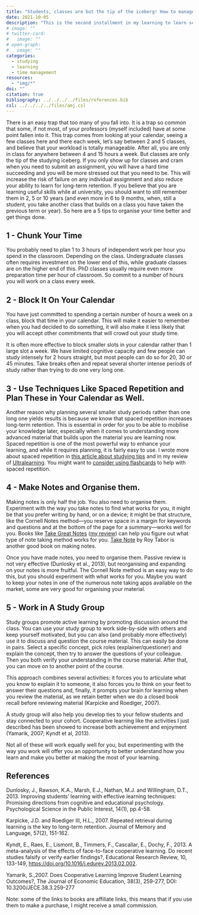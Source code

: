 ```yaml
---
title: "Students, classes are but the tip of the iceberg! How to manage your studying time better"
date: 2021-10-05
description: "This is the second installment in my learning to learn series; the first explored four tips to study better."
# image: ""
# twitter-card:
#   image: ""
# open-graph:
#   image: ""
categories:
  - studying
  - learning
  - time management
resources:
  - "img/*"
doi: ""
citation: true
bibliography: ../../../../files/references.bib
csl: ../../../../files/amj.csl
---
```


There is an easy trap that too many of you fall into. It is a trap so common that some, if not most, of your professors (myself included) have at some point fallen into it. This trap comes from looking at your calendar, seeing a few classes here and there each week, let's say between 2 and 5 classes, and believe that your workload is totally manageable. After all, you are only in class for anywhere between 4 and 15 hours a week. But classes are only the tip of the studying iceberg. If you only show up for classes and cram when you need to submit an assignment, you will have a hard time succeeding and you will be more stressed out that you need to be. This will increase the risk of failure on any individual assignment and also reduce your ability to learn for long-term retention. If you believe that you are learning useful skills while at university, you should want to still remember them in 2, 5 or 10 years (and even more in 6 to 9 months, when, still a student, you take another class that builds on a class you have taken the previous term or year). So here are a 5 tips to organise your time better and get things done.

## 1 - Chunk Your Time

You probably need to plan 1 to 3 hours of independent work per hour you spend in the classroom. Depending on the class. Undergraduate classes often requires investment on the lower end of this, while graduate classes are on the higher end of this. PhD classes usually require even more preparation time per hour of classroom. So commit to a number of hours you will work on a class every week.

## 2 - Block It On Your Calendar

You have just committed to spending a certain number of hours a week on a class, block that time in your calendar. This will make it easier to remember when you had decided to do something, it will also make it less likely that you will accept other commitments that will crowd out your study time.

It is often more effective to block smaller slots in your calendar rather than 1 large slot a week. We have limited cognitive capacity and few people can study intensely for 2 hours straight, but most people can do so for 20, 30 or 45 minutes. Take breaks often and repeat several shorter intense periods of study rather than trying to do one very long one.

## 3 - Use Techniques Like Spaced Repetition and Plan These in Your Calendar as Well.

Another reason why planning several smaller study periods rather than one long one yields results is because we know that spaced repetition increases long-term retention. This is essential in order for you to be able to mobilise your knowledge later, especially when it comes to understanding more advanced material that builds upon the material you are learning now. Spaced repetition is one of the most powerful way to enhance your learning, and while it requires planning, it is fairly easy to use. I wrote more about spaced repetition in [this article about studying tips](https://antoinevernet.medium.com/you-can-learn-better-four-cool-studying-tips-for-students-790b8e8499ae) and in my review of [Ultralearning](https://antoinevernet.medium.com/how-ultralearning-helps-you-learn-faster-better-and-remember-more-7c0e87eaeacd). You might want to [consider using flashcards](https://antoinevernet.medium.com/rote-memorising-or-more-can-using-flashcards-improve-learning-56b2fff527f3) to help with spaced repetition. 

## 4 - Make Notes and Organise them.

Making notes is only half the job. You also need to organise them. Experiment with the way you take notes to find what works for you, it might be that you prefer writing by hand, or on a device; it might be that structure, like the Cornell Notes method—you reserve space in a margin for keywords and questions and at the bottom of the page for a summary—works well for you. Books like [Take Great Notes](https://uk.bookshop.org/a/7155/9781526489418) ([my review](https://antoinevernet.medium.com/take-great-notes-book-review-6d4a2a2aff72)) can help you figure out what type of note taking method works for you. [Take Note](https://uk.bookshop.org/a/7155/9781782225515) by Roy Tabor is another good book on making notes.

Once you have made notes, you need to organise them. Passive review is not very effective (Dunlosky et al., 2013), but reorganising and expanding on your notes is more fruitful. The Cornell Note method is an easy way to do this, but you should experiment with what works for you. Maybe you want to keep your notes in one of the numerous note taking apps available on the market, some are very good for organising your material.

## 5 - Work in A Study Group

Study groups promote active learning by promoting discussion around the class. You can use your study group to work side-by-side with others and keep yourself motivated, but you can also (and probably more effectively) use it to discuss and question the course material. This can easily be done in pairs. Select a specific concept, pick roles (explainer/questioner) and explain the concept, then try to answer the questions of your colleague. Then you both verify your understanding in the course material. After that, you can move on to another point of the course. 

This approach combines several activities: it forces you to articulate what you know to explain it to someone, it also forces you to think on your feet to answer their questions and, finally, it prompts your brain for learning when you review the material, as we retain better when we do a closed book recall before reviewing material (Karpicke and Roediger, 2007). 

A study group will also help you develop ties to your fellow students and stay connected to your cohort. Cooperative learning like the activities I just described has been showed to increase both achievement and enjoyment (Yamarik, 2007; Kyndt et al, 2013).

Not all of these will work equally well for you, but experimenting with the way you work will offer you an opportunity to better understand how you learn and make you better at making the most of your learning.

## References

Dunlosky, J., Rawson, K.A., Marsh, E.J., Nathan, M.J. and Willingham, D.T., 2013. Improving students’ learning with effective learning techniques: Promising directions from cognitive and educational psychology. Psychological Science in the Public Interest, 14(1), pp.4-58.

Karpicke, J.D. and Roediger III, H.L., 2007. Repeated retrieval during learning is the key to long-term retention. Journal of Memory and Language, 57(2), 151-162.

Kyndt, E., Raes, E., Lismont, B., Timmers, F., Cascallar, E., Dochy, F., 2013. A meta-analysis of the effects of face-to-face cooperative learning. Do recent studies falsify or verify earlier findings?, Educational Research Review, 10, 133-149, [https://doi.org/10.1016/j.edurev.2013.02.002](https://doi.org/10.1016/j.edurev.2013.02.002).

Yamarik, S.,2007. Does Cooperative Learning Improve Student Learning Outcomes?, The Journal of Economic Education, 38(3), 259-277, DOI: 10.3200/JECE.38.3.259-277



Note: some of the links to books are affiliate links, this means that if you use them to make a purchase, I might receive a small commission.